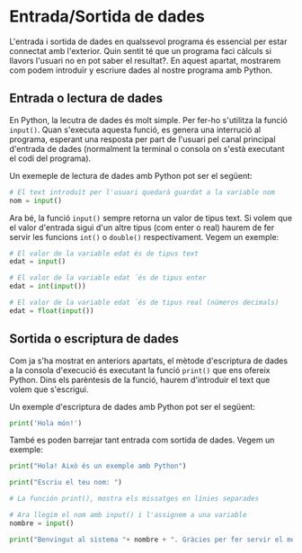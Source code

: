 
# Entrada/Sortida de dades

L'entrada i sortida de dades en qualssevol programa és essencial per estar connectat amb l'exterior. Quin sentit té que un programa faci càlculs si llavors l'usuari no en pot saber el resultat?.
En aquest apartat, mostrarem com podem introduïr y escriure dades al nostre programa amb Python.

## Entrada o lectura de dades
En Python, la lecutra de dades és molt simple. Per fer-ho s'utilitza la funció `input()`. Quan s'executa aquesta funció, es genera una interrució al programa, esperant una resposta per part de l'usuari pel canal principal d'entrada de dades (normalment la terminal o consola on s'està executant el codi del programa).

Un exemeple de lectura de dades amb Python pot ser el següent:

```python
# El text introduït per l'usuari quedarà guardat a la variable nom
nom = input()
```

Ara bé, la funció `input()` sempre retorna un valor de tipus text. Si volem que el valor d'entrada sigui d'un altre tipus (com enter o real) haurem de fer servir les funcions `int()` o `double()` respectivament. 
Vegem un exemple:
```python
# El valor de la variable edat és de tipus text
edat = input()

# El valor de la variable edat ´és de tipus enter
edat = int(input())

# El valor de la variable edat ´és de tipus real (números decimals)
edat = float(input())
```

## Sortida o escriptura de dades

Com ja s'ha mostrat en anteriors apartats, el mètode d'escriptura de dades a la consola d'execució és executant la funció `print()` que ens ofereix Python. Dins els parèntesis de la funció, haurem d'introduir el text que volem que s'escrigui.

Un exemple d'escriptura de dades amb Python pot ser el següent:
```python
print('Hola món!')
```
També es poden barrejar tant entrada com sortida de dades. Vegem un exemple:
```python
print("Hola! Això és un exemple amb Python")

print("Escriu el teu nom: ")

# La función print(), mostra els missatges en línies separades

# Ara llegim el nom amb input() i l'assignem a una variable
nombre = input()

print("Benvingut al sistema "+ nombre + ". Gràcies per fer servir el meu programa.")
```
